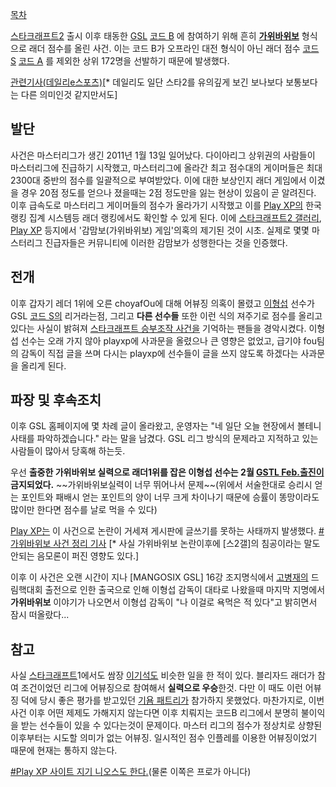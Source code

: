 [[목차]]

[[스타크래프트2]] 출시 이후 태동한 [[GSL]] [[코드 B]] 에 참여하기 위해 흔히 '''[[가위바위보]]''' 형식으로 래더 점수를 올린 사건. 이는 코드 B가 오프라인 대전 형식이 아닌 래더 점수 [[코드 S]] [[코드 A]] 를 제외한 상위 172명을 선발하기 때문에 발생했다.  

[http://esports.dailygame.co.kr/news/read.php?id=38590 관련기사(데일리e스포츠)][* 데일리도 일단 스타2를 유의깊게 보긴 보나보다 보통보다는 다른 의미인것 같지만서도]

== 발단 ==
사건은 마스터리그가 생긴 2011년 1월 13일 일어났다. 다이아리그 상위권의 사람들이 마스터리그에 진급하기 시작했고, 마스터리그에 올라간 최고 점수대의 게이머들은 최대 2300대 중반의 점수를 일괄적으로 부여받았다. 이에 대한 보상인지 래더 게임에서 이겼을 경우 20점 정도를 얻으나 졌을때는 2점 정도만을 잃는 현상이 있음이 곧 알려진다.
이후 급속도로 마스터리그 게이머들의 점수가 올라가기 시작했고 이를 [[Play XP]]의 한국 랭킹 집계 시스템등 래더 랭킹에서도 확인할 수 있게 된다. 이에 [[스타크래프트2 갤러리]], [[Play XP]] 등지에서 '감맘보(가위바위보) 게임'의혹의 제기된 것이 시초. 실제로 몇몇 마스터리그 진급자들은 커뮤니티에 이러한 감맘보가 성행한다는 것을 인증했다. 

== 전개 ==
이후 갑자기 레더 1위에 오른 choyafOu에 대해 어뷰징 의혹이 몰렸고 [[이형섭]] 선수가 GSL [[코드 S]]의 리거라는점, 그리고 '''다른 선수들''' 또한 이런 식의 져주기로 점수를 올리고 있다는 사실이 밝혀져 [[스타크래프트 승부조작 사건]]을 기억하는 팬들을 경악시켰다.
이형섭 선수는 오래 가지 않아 playxp에 사과문을 올렸으나 큰 영향은 없었고, 급기야 fou팀의 감독이 직접 글을 쓰며 다시는 playxp에 선수들이 글을 쓰지 않도록 하겠다는 사과문을 올리게 된다.

== 파장 및 후속조치 ==
이후 GSL 홈페이지에 몇 차례 글이 올라왔고, 운영자는 "네 일단 오늘 현장에서 볼테니 사태를 파악하겠습니다." 라는 말을 남겼다. GSL 리그 방식의 문제라고 지적하고 있는 사람들이 많아서 당혹해 하는듯. 

우선 '''출중한 가위바위보 실력으로 래더1위를 잡은 이형섭 선수는 2월 [[GSTL Feb.]]출진이 금지되었다.''' ~~가위바위보실력이 너무 뛰어나서 문제~~(위에서 서술한대로 승리시 얻는 포인트와 패배시 얻는 포인트의 양이 너무 크게 차이나기 때문에 승률이 똥망이라도 많이만 한다면 점수를 날로 먹을 수 있다) 

[[Play XP]]는 이 사건으로 논란이 거세져 게시판에 글쓰기를 못하는 사태까지 발생했다. [http://www.playxp.com/sc2/news/view.php?article_id=2546245 #가위바위보 사건 정리 기사] [* 사실 가위바위보 논란이후에 [스2갤]의 침공이라는 말도 안되는 음모론이 퍼진 영향도 있다.]

이후 이 사건은 오랜 시간이 지나 [MANGOSIX GSL] 16강 조지명식에서 [[고병재]]의 드림핵대회 출전으로 인한 출국으로 인해 이형섭 감독이 대타로 나왔을때 마지막 지명에서 '''가위바위보''' 이야기가 나오면서 이형섭 감독이 "나 이걸로 욕먹은 적 있다"고 밝히면서 잠시 떠올랐다...

== 참고 ==
사실 [[스타크래프트]]1에서도 쌈장 [[이기석]]도 비슷한 일을 한 적이 있다. 블리자드 래더가 참여 조건이었던 리그에 어뷰징으로 참여해서 '''실력으로 우승'''한것. 
다만 이 때도 이런 어뷰징 덕에 당시 좋은 평가를 받고있던 [[기욤 패트리]]가 참가하지 못했었다.
마찬가지로, 이번 사건 이후 어떤 제제도 가해지지 않는다면 이후 치뤄지는 코드B 리그에서 분명히 불이익을 받는 선수들이 있을 수 있다는것이 문제이다. 
마스터 리그의 점수가 정상치로 상향된 이후부터는 시도할 의미가 없는 어뷰징. 일시적인 점수 인플레를 이용한 어뷰징이었기 때문에 현재는 통하지 않는다.

[http://www.playxp.com/sc2/bbs/view.php?article_id=2117893&search=3&search_pos=&q= #Play XP 사이트 지기 니오스도 한다.](물론 이쪽은 프로가 아니다)

